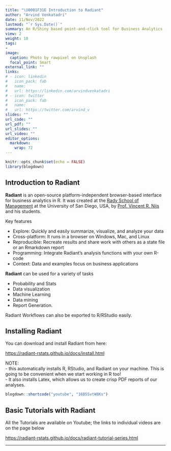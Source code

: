 ```yaml
---
title: "\U0001F31E Introduction to Radiant"
author: "Arvind Venkatadri"
date: 11/Nov/2022
lastmod: "`r Sys.Date()`"
summary: An R/Shiny based point-and-click tool for Business Analytics
view: 2
weight: 10
tags:
-
image:
  caption: Photo by rawpixel on Unsplash
  focal_point: Smart
external_link: ""
links:
# - icon: linkedin
#   icon_pack: fab
#   name: 
#   url: https://linkedin.com/arvindvenkatadri
# - icon: twitter
#   icon_pack: fab
#   name: 
#   url: https://twitter.com/arvind_v
slides: ""
url_code: ""
url_pdf: ""
url_slides: ""
url_video: ""
editor_options: 
  markdown: 
    wrap: 72
---
```


```r
knitr::opts_chunk$set(echo = FALSE)
library(blogdown)
```

## Introduction to Radiant

**Radiant** is an open-source platform-independent browser-based
interface for business analytics in R. It was created at the [Rady School of Management](https://rady.ucsd.edu/) at the University of San Diego, USA, by [Prof. Vincent R. Nijs](https://rady.ucsd.edu/faculty-research/faculty/vincent-nijs.html) and his students. 

Key features

-   Explore: Quickly and easily summarize, visualize, and analyze your
    data
-   Cross-platform: It runs in a browser on Windows, Mac, and Linux
-   Reproducible: Recreate results and share work with others as a state
    file or an Rmarkdown report
-   Programming: Integrate Radiant's analysis functions with your own
    R-code
-   Context: Data and examples focus on business applications

**Radiant** can be used for a variety of tasks

-   Probability and Stats
-   Data visualization
-   Machine Learning
-   Data mining
-   Report Generation.

Radiant Workflows can also be exported to R/RStudio easily.

## Installing Radiant

You can download and install Radiant from here:

<https://radiant-rstats.github.io/docs/install.html>

NOTE:   
- this automatically installs R, RStudio, and Radiant on your
machine. This is going to be convenient when we start working in R
too!   
- It also installs Latex, which allows us to create crisp PDF
reports of our analyses.  

```r

blogdown::shortcode("youtube", "16B5SvtW8Ks")

```

## Basic Tutorials with Radiant

All the Tutorials are available on Youtube; the links to individual
videos are on the page below

<https://radiant-rstats.github.io/docs/radiant-tutorial-series.html>

------------------------------------------------------------------------
